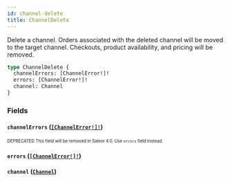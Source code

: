 ```yaml
---
id: channel-delete
title: ChannelDelete
---
```


Delete a channel. Orders associated with the deleted channel will be moved to the target channel. Checkouts, product availability, and pricing will be removed.

```graphql
type ChannelDelete {
  channelErrors: [ChannelError!]!
  errors: [ChannelError!]!
  channel: Channel
}
```

### Fields

#### `channelErrors` ([`[ChannelError!]!`](/developer/api-reference/objects/channel-error.mdx))

<sub><sup><span className="deprecatedTag">DEPRECATED</span> This field will be removed in Saleor 4.0. Use `errors` field instead.</sup></sub>

#### `errors` ([`[ChannelError!]!`](/developer/api-reference/objects/channel-error.mdx))

#### `channel` ([`Channel`](/developer/api-reference/objects/channel.mdx))

